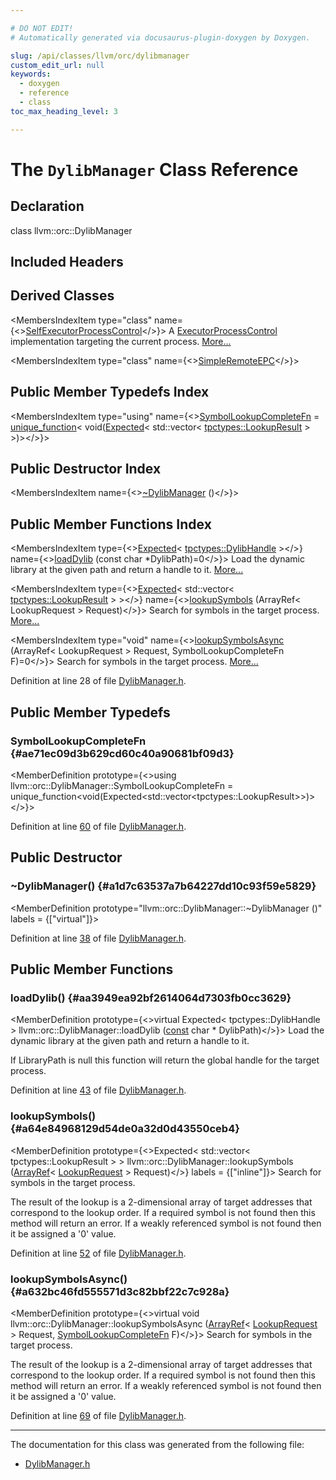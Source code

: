 ```yaml
---

# DO NOT EDIT!
# Automatically generated via docusaurus-plugin-doxygen by Doxygen.

slug: /api/classes/llvm/orc/dylibmanager
custom_edit_url: null
keywords:
  - doxygen
  - reference
  - class
toc_max_heading_level: 3

---
```





# The `DylibManager` Class Reference

<DoxygenPage pluginConfig={pluginConfig}>



## Declaration

<CodeBlock>class llvm::orc::DylibManager</CodeBlock>

## Included Headers

<IncludesList>
<IncludesListItem
  filePath="llvm/ExecutionEngine/Orc/DylibManager.h"
  permalink="/docs/api/files/include/include/llvm/include/llvm/executionengine/include/llvm/executionengine/orc/dylibmanager-h"
  isLocal="true" />
</IncludesList>

## Derived Classes

<MembersIndex>

<MembersIndexItem
  type="class"
  name={<><a href="/docs/api/classes/llvm/orc/selfexecutorprocesscontrol">SelfExecutorProcessControl</a></>}>
A <a href="/docs/api/classes/llvm/orc/executorprocesscontrol">ExecutorProcessControl</a> implementation targeting the current process. <a href="/docs/api/classes/llvm/orc/selfexecutorprocesscontrol/#details">More...</a>
</MembersIndexItem>

<MembersIndexItem
  type="class"
  name={<><a href="/docs/api/classes/llvm/orc/simpleremoteepc">SimpleRemoteEPC</a></>}>
</MembersIndexItem>

</MembersIndex>

## Public Member Typedefs Index

<MembersIndex>

<MembersIndexItem
  type="using"
  name={<><a href="#ae71ec09d3b629cd60c40a90681bf09d3">SymbolLookupCompleteFn</a> = <a href="/docs/api/classes/llvm/unique-function">unique&#95;function</a>&lt; void(<a href="/docs/api/classes/llvm/expected">Expected</a>&lt; std::vector&lt; <a href="/docs/api/namespaces/llvm/orc/tpctypes/#a1235ce448cabb700be379dceb933d899">tpctypes::LookupResult</a> &gt; &gt;)&gt;</>}>
</MembersIndexItem>

</MembersIndex>

## Public Destructor Index

<MembersIndex>

<MembersIndexItem
  name={<><a href="#a1d7c63537a7b64227dd10c93f59e5829">~DylibManager</a> ()</>}>
</MembersIndexItem>

</MembersIndex>

## Public Member Functions Index

<MembersIndex>

<MembersIndexItem
  type={<><a href="/docs/api/classes/llvm/expected">Expected</a>&lt; <a href="/docs/api/namespaces/llvm/orc/tpctypes/#a791ec0843cc10da4c64ae6d79f8381d8">tpctypes::DylibHandle</a> &gt;</>}
  name={<><a href="#aa3949ea92bf2614064d7303fb0cc3629">loadDylib</a> (const char &#42;DylibPath)=0</>}>
Load the dynamic library at the given path and return a handle to it. <a href="#aa3949ea92bf2614064d7303fb0cc3629">More...</a>
</MembersIndexItem>

<MembersIndexItem
  type={<><a href="/docs/api/classes/llvm/expected">Expected</a>&lt; std::vector&lt; <a href="/docs/api/namespaces/llvm/orc/tpctypes/#a1235ce448cabb700be379dceb933d899">tpctypes::LookupResult</a> &gt; &gt;</>}
  name={<><a href="#a64e84968129d54de0a32d0d43550ceb4">lookupSymbols</a> (ArrayRef&lt; LookupRequest &gt; Request)</>}>
Search for symbols in the target process. <a href="#a64e84968129d54de0a32d0d43550ceb4">More...</a>
</MembersIndexItem>

<MembersIndexItem
  type="void"
  name={<><a href="#a632bc46fd555571d3c82bbf22c7c928a">lookupSymbolsAsync</a> (ArrayRef&lt; LookupRequest &gt; Request, SymbolLookupCompleteFn F)=0</>}>
Search for symbols in the target process. <a href="#a632bc46fd555571d3c82bbf22c7c928a">More...</a>
</MembersIndexItem>

</MembersIndex>


Definition at line 28 of file <a href="/docs/api/files/include/include/llvm/include/llvm/executionengine/include/llvm/executionengine/orc/dylibmanager-h">DylibManager.h</a>.

<SectionDefinition>

## Public Member Typedefs

### SymbolLookupCompleteFn {#ae71ec09d3b629cd60c40a90681bf09d3}

<MemberDefinition
  prototype={<>using llvm::orc::DylibManager::SymbolLookupCompleteFn = 
      unique&#95;function&lt;void(Expected&lt;std::vector&lt;tpctypes::LookupResult&gt;&gt;)&gt;</>}>

Definition at line <a href="/docs/api/files/include/include/llvm/include/llvm/executionengine/include/llvm/executionengine/orc/dylibmanager-h/#l00060">60</a> of file <a href="/docs/api/files/include/include/llvm/include/llvm/executionengine/include/llvm/executionengine/orc/dylibmanager-h">DylibManager.h</a>.
</MemberDefinition>

</SectionDefinition>

<SectionDefinition>

## Public Destructor

### ~DylibManager() {#a1d7c63537a7b64227dd10c93f59e5829}

<MemberDefinition
  prototype="llvm::orc::DylibManager::~DylibManager ()"
  labels = {["virtual"]}>

Definition at line <a href="/docs/api/files/include/include/llvm/include/llvm/executionengine/include/llvm/executionengine/orc/dylibmanager-h/#l00038">38</a> of file <a href="/docs/api/files/include/include/llvm/include/llvm/executionengine/include/llvm/executionengine/orc/dylibmanager-h">DylibManager.h</a>.
</MemberDefinition>

</SectionDefinition>

<SectionDefinition>

## Public Member Functions

### loadDylib() {#aa3949ea92bf2614064d7303fb0cc3629}

<MemberDefinition
  prototype={<>virtual Expected&lt; tpctypes::DylibHandle &gt; llvm::orc::DylibManager::loadDylib (<a href="/docs/api/files/lib/lib/target/lib/target/aarch64/aarch64promoteconstant-cpp/#a90f8350fecae261c25be85d38b451bff">const</a> char &#42; DylibPath)</>}>
Load the dynamic library at the given path and return a handle to it.

If LibraryPath is null this function will return the global handle for the target process.

Definition at line <a href="/docs/api/files/include/include/llvm/include/llvm/executionengine/include/llvm/executionengine/orc/dylibmanager-h/#l00043">43</a> of file <a href="/docs/api/files/include/include/llvm/include/llvm/executionengine/include/llvm/executionengine/orc/dylibmanager-h">DylibManager.h</a>.
</MemberDefinition>

### lookupSymbols() {#a64e84968129d54de0a32d0d43550ceb4}

<MemberDefinition
  prototype={<>Expected&lt; std::vector&lt; tpctypes::LookupResult &gt; &gt; llvm::orc::DylibManager::lookupSymbols (<a href="/docs/api/classes/llvm/arrayref">ArrayRef</a>&lt; <a href="/docs/api/structs/llvm/orc/dylibmanager/lookuprequest">LookupRequest</a> &gt; Request)</>}
  labels = {["inline"]}>
Search for symbols in the target process.

The result of the lookup is a 2-dimensional array of target addresses that correspond to the lookup order. If a required symbol is not found then this method will return an error. If a weakly referenced symbol is not found then it be assigned a &#39;0&#39; value.

Definition at line <a href="/docs/api/files/include/include/llvm/include/llvm/executionengine/include/llvm/executionengine/orc/dylibmanager-h/#l00052">52</a> of file <a href="/docs/api/files/include/include/llvm/include/llvm/executionengine/include/llvm/executionengine/orc/dylibmanager-h">DylibManager.h</a>.
</MemberDefinition>

### lookupSymbolsAsync() {#a632bc46fd555571d3c82bbf22c7c928a}

<MemberDefinition
  prototype={<>virtual void llvm::orc::DylibManager::lookupSymbolsAsync (<a href="/docs/api/classes/llvm/arrayref">ArrayRef</a>&lt; <a href="/docs/api/structs/llvm/orc/dylibmanager/lookuprequest">LookupRequest</a> &gt; Request, <a href="#ae71ec09d3b629cd60c40a90681bf09d3">SymbolLookupCompleteFn</a> F)</>}>
Search for symbols in the target process.

The result of the lookup is a 2-dimensional array of target addresses that correspond to the lookup order. If a required symbol is not found then this method will return an error. If a weakly referenced symbol is not found then it be assigned a &#39;0&#39; value.

Definition at line <a href="/docs/api/files/include/include/llvm/include/llvm/executionengine/include/llvm/executionengine/orc/dylibmanager-h/#l00069">69</a> of file <a href="/docs/api/files/include/include/llvm/include/llvm/executionengine/include/llvm/executionengine/orc/dylibmanager-h">DylibManager.h</a>.
</MemberDefinition>

</SectionDefinition>

<hr/>

The documentation for this class was generated from the following file:

<ul>
<li><a href="/docs/api/files/include/include/llvm/include/llvm/executionengine/include/llvm/executionengine/orc/dylibmanager-h">DylibManager.h</a></li>
</ul>

</DoxygenPage>
